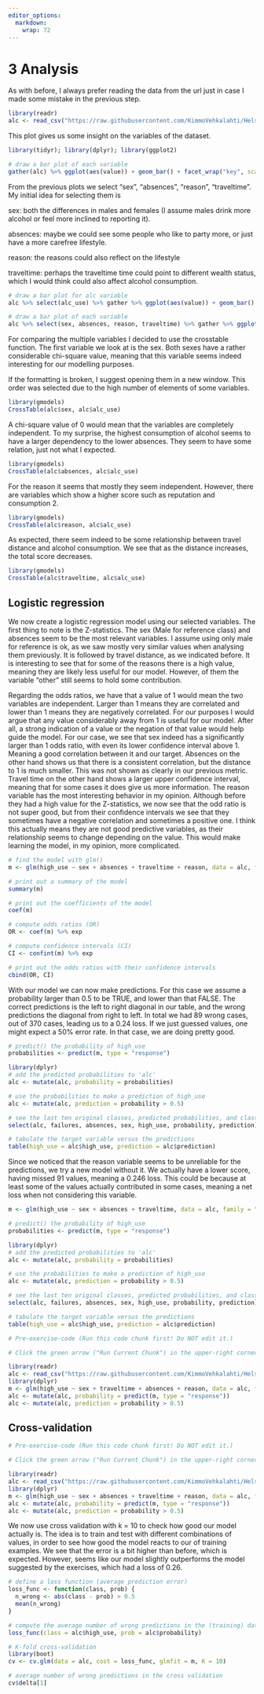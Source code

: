 ```yaml
---
editor_options: 
  markdown: 
    wrap: 72
---
```


# 3 Analysis

As with before, I always prefer reading the data from the url just in
case I made some mistake in the previous step.

```r
library(readr)
alc <- read_csv("https://raw.githubusercontent.com/KimmoVehkalahti/Helsinki-Open-Data-Science/master/datasets/alc.csv", show_col_types=FALSE)
```

This plot gives us some insight on the variables of the dataset.

```r
library(tidyr); library(dplyr); library(ggplot2)

# draw a bar plot of each variable
gather(alc) %>% ggplot(aes(value)) + geom_bar() + facet_wrap("key", scales = "free")


```

From the previous plots we select "sex", "absences", "reason",
"traveltime". My initial idea for selecting them is

sex: both the differences in males and females (I assume males drink
more alcohol or feel more inclined to reporting it).

absences: maybe we could see some people who like to party more, or just
have a more carefree lifestyle.

reason: the reasons could also reflect on the lifestyle

traveltime: perhaps the traveltime time could point to different wealth
status, which I would think could also affect alcohol consumption.

```r
# draw a bar plot for alc variable
alc %>% select(alc_use) %>% gather %>% ggplot(aes(value)) + geom_bar() + facet_wrap("key", scales = "free")

# draw a bar plot of each variable
alc %>% select(sex, absences, reason, traveltime) %>% gather %>% ggplot(aes(value)) + geom_bar() + facet_wrap("key", scales = "free")


```

For comparing the multiple variables I decided to use the crosstable
function. The first variable we look at is the sex. Both sexes have a
rather considerable chi-square value, meaning that this variable seems
indeed interesting for our modelling purposes.

If the formatting is broken, I suggest opening them in a new window.
This order was selected due to the high number of elements of some
variables.

```r
library(gmodels)
CrossTable(alc$sex, alc$alc_use)

```

A chi-square value of 0 would mean that the variables are completely
independent. To my surprise, the highest consumption of alcohol seems to
have a larger dependency to the lower absences. They seem to have some
relation, just not what I expected.

```r
library(gmodels)
CrossTable(alc$absences, alc$alc_use)
```

For the reason it seems that mostly they seem independent. However,
there are variables which show a higher score such as reputation and
consumption 2.

```r
library(gmodels)
CrossTable(alc$reason, alc$alc_use)
```

As expected, there seem indeed to be some relationship between travel
distance and alcohol consumption. We see that as the distance increases,
the total score decreases.

```r
library(gmodels)
CrossTable(alc$traveltime, alc$alc_use)
```

## Logistic regression

We now create a logistic regression model using our selected variables.
The first thing to note is the Z-statistics. The sex (Male for reference
class) and absences seem to be the most relevant variables. I assume
using only male for reference is ok, as we saw mostly very similar
values when analysing them previously. It is followed by travel
distance, as we indicated before. It is interesting to see that for some
of the reasons there is a high value, meaning they are likely less
useful for our model. However, of them the variable "other" still seems
to hold some contribution.

Regarding the odds ratios, we have that a value of 1 would mean the two
variables are independent. Larger than 1 means they are correlated and
lower than 1 means they are negatively correlated. For our purposes I
would argue that any value considerably away from 1 is useful for our
model. After all, a strong indication of a value or the negation of that
value would help guide the model. For our case, we see that sex indeed
has a significantly larger than 1 odds ratio, with even its lower
confidence interval above 1. Meaning a good correlation between it and
our target. Absences on the other hand shows us that there is a
consistent correlation, but the distance to 1 is much smaller. This was
not shown as clearly in our previous metric. Travel time on the other
hand shows a larger upper confidence interval, meaning that for some
cases it does give us more information. The reason variable has the most
interesting behavior in my opinion. Although before they had a high
value for the Z-statistics, we now see that the odd ratio is not super
good, but from their confidence intervals we see that they sometimes
have a negative correlation and sometimes a positive one. I think this
actually means they are not good predictive variables, as their
relationship seems to change depending on the value. This would make
learning the model, in my opinion, more complicated.

```r

# find the model with glm()
m <- glm(high_use ~ sex + absences + traveltime + reason, data = alc, family = "binomial")

# print out a summary of the model
summary(m)

# print out the coefficients of the model
coef(m)

# compute odds ratios (OR)
OR <- coef(m) %>% exp

# compute confidence intervals (CI)
CI <- confint(m) %>% exp

# print out the odds ratios with their confidence intervals
cbind(OR, CI)
```

With our model we can now make predictions. For this case we assume a
probability larger than 0.5 to be TRUE, and lower than that FALSE. The
correct predictions is the left to right diagonal in our table, and the
wrong predictions the diagonal from right to left. In total we had 89
wrong cases, out of 370 cases, leading us to a 0.24 loss. If we just
guessed values, one might expect a 50% error rate. In that case, we are
doing pretty good.

```r
# predict() the probability of high_use
probabilities <- predict(m, type = "response")

library(dplyr)
# add the predicted probabilities to 'alc'
alc <- mutate(alc, probability = probabilities)

# use the probabilities to make a prediction of high_use
alc <- mutate(alc, prediction = probability > 0.5)

# see the last ten original classes, predicted probabilities, and class predictions
select(alc, failures, absences, sex, high_use, probability, prediction) %>% tail(10)

# tabulate the target variable versus the predictions
table(high_use = alc$high_use, prediction = alc$prediction)

```

Since we noticed that the reason variable seems to be unreliable for the
predictions, we try a new model without it. We actually have a lower
score, having missed 91 values, meaning a 0.246 loss. This could be
because at least some of the values actually contributed in some cases,
meaning a net loss when not considering this variable.

```r
m <- glm(high_use ~ sex + absences + traveltime, data = alc, family = "binomial")

# predict() the probability of high_use
probabilities <- predict(m, type = "response")

library(dplyr)
# add the predicted probabilities to 'alc'
alc <- mutate(alc, probability = probabilities)

# use the probabilities to make a prediction of high_use
alc <- mutate(alc, prediction = probability > 0.5)

# see the last ten original classes, predicted probabilities, and class predictions
select(alc, failures, absences, sex, high_use, probability, prediction) %>% tail(10)

# tabulate the target variable versus the predictions
table(high_use = alc$high_use, prediction = alc$prediction)
```

```r
# Pre-exercise-code (Run this code chunk first! Do NOT edit it.)

# Click the green arrow ("Run Current Chunk") in the upper-right corner of this chunk. This will initialize the R objects needed in the exercise. Then move to Instructions of the exercise to start working.

library(readr)
alc <- read_csv("https://raw.githubusercontent.com/KimmoVehkalahti/Helsinki-Open-Data-Science/master/datasets/alc.csv", show_col_types=FALSE)
library(dplyr)
m <- glm(high_use ~ sex + traveltime + absences + reason, data = alc, family = "binomial")
alc <- mutate(alc, probability = predict(m, type = "response"))
alc <- mutate(alc, prediction = probability > 0.5)
```

## Cross-validation

```r
# Pre-exercise-code (Run this code chunk first! Do NOT edit it.)

# Click the green arrow ("Run Current Chunk") in the upper-right corner of this chunk. This will initialize the R objects needed in the exercise. Then move to Instructions of the exercise to start working.

library(readr)
alc <- read_csv("https://raw.githubusercontent.com/KimmoVehkalahti/Helsinki-Open-Data-Science/master/datasets/alc.csv", show_col_types=FALSE)
library(dplyr)
m <- glm(high_use ~ sex + absences + traveltime + reason, data = alc, family = "binomial")
alc <- mutate(alc, probability = predict(m, type = "response"))
alc <- mutate(alc, prediction = probability > 0.5)
```

We now use cross validation with k = 10 to check how good our model
actually is. The idea is to train and test with different combinations
of values, in order to see how good the model reacts to our of training
examples. We see that the error is a bit higher than before, which is
expected. However, seems like our model slightly outperforms the model
suggested by the exercises, which had a loss of 0.26.

```r
# define a loss function (average prediction error)
loss_func <- function(class, prob) {
  n_wrong <- abs(class - prob) > 0.5
  mean(n_wrong)
}

# compute the average number of wrong predictions in the (training) data
loss_func(class = alc$high_use, prob = alc$probability)

# K-fold cross-validation
library(boot)
cv <- cv.glm(data = alc, cost = loss_func, glmfit = m, K = 10)

# average number of wrong predictions in the cross validation
cv$delta[1]

```

